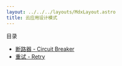 ```yaml
---
layout: ../../../layouts/MdxLayout.astro
title: 云应用设计模式
---
```


目录

- [断路器 - Circuit Breaker](/cheatsheet/cloud-patterns/circuit-breaker)
- [重试 - Retry](/cheatsheet/cloud-patterns/retry)